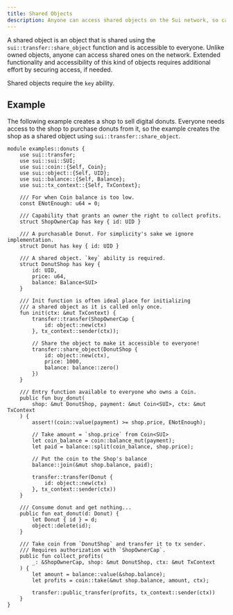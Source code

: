 ---
title: Shared Objects
description: Anyone can access shared objects on the Sui network, so care must be taken to secure access, if needed.
---

A shared object is an object that is shared using the `sui::transfer::share_object` function and is accessible to everyone. Unlike owned objects, anyone can access shared ones on the network. Extended functionality and accessibility of this kind of objects requires additional effort by securing access, if needed.

Shared objects require the `key` ability.

## Example

The following example creates a shop to sell digital donuts. Everyone needs access to the shop to purchase donuts from it, so the example creates the shop as a shared object using `sui::transfer::share_object`.

```move
module examples::donuts {
    use sui::transfer;
    use sui::sui::SUI;
    use sui::coin::{Self, Coin};
    use sui::object::{Self, UID};
    use sui::balance::{Self, Balance};
    use sui::tx_context::{Self, TxContext};

    /// For when Coin balance is too low.
    const ENotEnough: u64 = 0;

    /// Capability that grants an owner the right to collect profits.
    struct ShopOwnerCap has key { id: UID }

    /// A purchasable Donut. For simplicity's sake we ignore implementation.
    struct Donut has key { id: UID }

    /// A shared object. `key` ability is required.
    struct DonutShop has key {
        id: UID,
        price: u64,
        balance: Balance<SUI>
    }

    /// Init function is often ideal place for initializing
    /// a shared object as it is called only once.
    fun init(ctx: &mut TxContext) {
        transfer::transfer(ShopOwnerCap {
            id: object::new(ctx)
        }, tx_context::sender(ctx));

        // Share the object to make it accessible to everyone!
        transfer::share_object(DonutShop {
            id: object::new(ctx),
            price: 1000,
            balance: balance::zero()
        })
    }

    /// Entry function available to everyone who owns a Coin.
    public fun buy_donut(
        shop: &mut DonutShop, payment: &mut Coin<SUI>, ctx: &mut TxContext
    ) {
        assert!(coin::value(payment) >= shop.price, ENotEnough);

        // Take amount = `shop.price` from Coin<SUI>
        let coin_balance = coin::balance_mut(payment);
        let paid = balance::split(coin_balance, shop.price);

        // Put the coin to the Shop's balance
        balance::join(&mut shop.balance, paid);

        transfer::transfer(Donut {
            id: object::new(ctx)
        }, tx_context::sender(ctx))
    }

    /// Consume donut and get nothing...
    public fun eat_donut(d: Donut) {
        let Donut { id } = d;
        object::delete(id);
    }

    /// Take coin from `DonutShop` and transfer it to tx sender.
    /// Requires authorization with `ShopOwnerCap`.
    public fun collect_profits(
        _: &ShopOwnerCap, shop: &mut DonutShop, ctx: &mut TxContext
    ) {
        let amount = balance::value(&shop.balance);
        let profits = coin::take(&mut shop.balance, amount, ctx);

        transfer::public_transfer(profits, tx_context::sender(ctx))
    }
}
```
